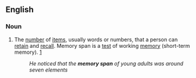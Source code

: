 {{also|memory-span}}

==English==

===Noun===
{{en-noun}}

# The [[number]] of [[items]], usually words or numbers, that a person can [[retain]] and [[recall]]. Memory span is a [[test]] of working [[memory]] (short-term memory). [http://www.medterms.com/script/main/art.asp?articlekey=7139]
#: ''He noticed that the '''memory span''' of young adults was around seven elements''